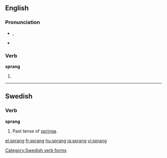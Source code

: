 ==English==

===Pronunciation===
*{{IPA|/'spɻæɳ/}}, {{SAMPA|/'spr{N/}}
*:{{rhymes|æŋ}}
*{{audio|en-us-sprang.ogg|Audio (US)}}

===Verb===
'''sprang'''

# {{simple past of|[[spring]]|lang=English}}

----

==Swedish==

===Verb===
'''sprang'''

# Past tense of [[springa#Swedish|springa]].

[[Category:Swedish verb forms]]

[[el:sprang]]
[[fr:sprang]]
[[hu:sprang]]
[[ja:sprang]]
[[vi:sprang]]